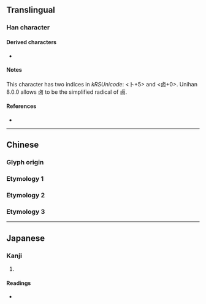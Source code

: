 {{also|滷|鹵|齿}}
{{character info}}
==Translingual==

===Han character===
{{Han char|rn=25|rad=卜|as=05|sn=7|four=2160|canj=YWK|ids=⿱⺊龱,⿴占㐅}}

====Derived characters====
* {{l|mul|[[硵]], [[禼]], [[鹾]], [[𠧟]], [[𠧤]], [[𠨄]], [[𠳱]], [[𫜊]], [[𫠗]], [[𫼵]], [[𬸵]], [[𬸶]], [[𬸷]], [[𬸸]], [[𬸹]]}}

====Notes====
This character has two indices in ''kRSUnicode'': <卜+5> and <卤+0>. Unihan 8.0.0 allows 卤 to be the simplified radical of 鹵.

====References====
* {{Han ref|kx=0158.100|dkj=02794|hdz=74609.020|uh=5364|ud=21348}}

----

==Chinese==

===Glyph origin===
{{Han etym}}

===Etymology 1===
{{zh-see|西|v}}

===Etymology 2===
{{zh-see|鹵}}

===Etymology 3===
{{zh-see|滷}}

----

==Japanese==

===Kanji===
{{ja-kanji|grade=|rs=卜05}}

# {{rfdef|ja|sort=卜05}}

====Readings====
* {{ja-readings|on=せい|kun=}}

[[Category:CJKV radicals| ]]
